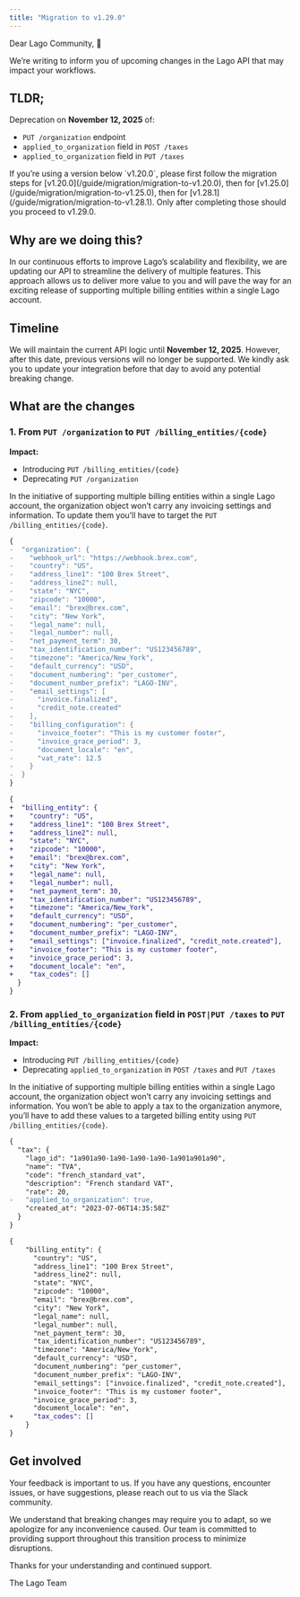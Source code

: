 ```yaml
---
title: "Migration to v1.29.0"
---
```


Dear Lago Community, 👋

We’re writing to inform you of upcoming changes in the Lago API that may impact your workflows.

## TLDR;

Deprecation on **November 12, 2025** of:

- `PUT /organization` endpoint
- `applied_to_organization` field in `POST /taxes`
- `applied_to_organization` field in `PUT /taxes`

<Warning>
	If you’re using a version below `v1.20.0`, please first follow the migration steps for [v1.20.0](/guide/migration/migration-to-v1.20.0), then for [v1.25.0](/guide/migration/migration-to-v1.25.0), then for [v1.28.1](/guide/migration/migration-to-v1.28.1). 
	Only after completing those should you proceed to v1.29.0.
</Warning>

## Why are we doing this?

In our continuous efforts to improve Lago’s scalability and flexibility, we are updating our API to streamline the delivery of multiple features. 
This approach allows us to deliver more value to you and will pave the way for an exciting release of supporting multiple billing entities within a single Lago account.

## Timeline

We will maintain the current API logic until **November 12, 2025**. However, after this date, previous versions will no longer be supported. 
We kindly ask you to update your integration before that day to avoid any potential breaking change.

## What are the changes

### 1. From `PUT /organization` to `PUT /billing_entities/{code}`

**Impact:**

- Introducing `PUT /billing_entities/{code}`
- Deprecating `PUT /organization`

In the initiative of supporting multiple billing entities within a single Lago account, the organization object won’t carry any invoicing settings and information. 
To update them you’ll have to target the `PUT /billing_entities/{code}`.

```diff "PUT /organization"
{
-  "organization": {
-    "webhook_url": "https://webhook.brex.com",
-    "country": "US",
-    "address_line1": "100 Brex Street",
-    "address_line2": null,
-    "state": "NYC",
-    "zipcode": "10000",
-    "email": "brex@brex.com",
-    "city": "New York",
-    "legal_name": null,
-    "legal_number": null,
-    "net_payment_term": 30,
-    "tax_identification_number": "US123456789",
-    "timezone": "America/New_York",
-    "default_currency": "USD",
-    "document_numbering": "per_customer",
-    "document_number_prefix": "LAGO-INV",
-    "email_settings": [
-      "invoice.finalized",
-      "credit_note.created"
-    ],
-    "billing_configuration": {
-      "invoice_footer": "This is my customer footer",
-      "invoice_grace_period": 3,
-      "document_locale": "en",
-      "vat_rate": 12.5
-    }
-  }
}
```

```diff "PUT /billing_entities/code"
{
+  "billing_entity": {
+    "country": "US",
+    "address_line1": "100 Brex Street",
+    "address_line2": null,
+    "state": "NYC",
+    "zipcode": "10000",
+    "email": "brex@brex.com",
+    "city": "New York",
+    "legal_name": null,
+    "legal_number": null,
+    "net_payment_term": 30,
+    "tax_identification_number": "US123456789",
+    "timezone": "America/New_York",
+    "default_currency": "USD",
+    "document_numbering": "per_customer",
+    "document_number_prefix": "LAGO-INV",
+    "email_settings": ["invoice.finalized", "credit_note.created"],
+    "invoice_footer": "This is my customer footer",
+    "invoice_grace_period": 3,
+    "document_locale": "en",
+    "tax_codes": []
  }
}
```

### 2. From `applied_to_organization` field in `POST|PUT /taxes` to `PUT /billing_entities/{code}`

**Impact:**

- Introducing `PUT /billing_entities/{code}`
- Deprecating `applied_to_organization` in `POST /taxes` and `PUT /taxes`

In the initiative of supporting multiple billing entities within a single Lago account, the organization object won’t carry any invoicing settings and information. 
You won’t be able to apply a tax to the organization anymore, you’ll have to add these values to a targeted billing entity using `PUT /billing_entities/{code}`.

```diff "PUT /organization"
{
  "tax": {
    "lago_id": "1a901a90-1a90-1a90-1a90-1a901a901a90",
    "name": "TVA",
    "code": "french_standard_vat",
    "description": "French standard VAT",
    "rate": 20,
-   "applied_to_organization": true,
    "created_at": "2023-07-06T14:35:58Z"
  }
}
```

```diff "PUT /billing_entities/code"
{
	"billing_entity": {
	  "country": "US",
	  "address_line1": "100 Brex Street",
	  "address_line2": null,
	  "state": "NYC",
	  "zipcode": "10000",
	  "email": "brex@brex.com",
	  "city": "New York",
	  "legal_name": null,
	  "legal_number": null,
	  "net_payment_term": 30,
	  "tax_identification_number": "US123456789",
	  "timezone": "America/New_York",
	  "default_currency": "USD",
	  "document_numbering": "per_customer",
	  "document_number_prefix": "LAGO-INV",
	  "email_settings": ["invoice.finalized", "credit_note.created"],
	  "invoice_footer": "This is my customer footer",
	  "invoice_grace_period": 3,
	  "document_locale": "en",
+	  "tax_codes": []
	}
}
```

## Get involved

Your feedback is important to us. If you have any questions, encounter issues, or have suggestions, please reach out to us via the Slack community.

We understand that breaking changes may require you to adapt, so we apologize for any inconvenience caused. 
Our team is committed to providing support throughout this transition process to minimize disruptions.

Thanks for your understanding and continued support.

The Lago Team